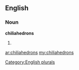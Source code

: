 ==English==

===Noun===
'''chiliahedrons'''

# {{plural of|[[chiliahedron]]}}

[[Category:English plurals]]

[[ar:chiliahedrons]]
[[my:chiliahedrons]]